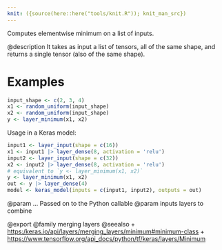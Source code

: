 ```yaml
---
knit: ({source(here::here("tools/knit.R")); knit_man_src})
---
```

Computes elementwise minimum on a list of inputs.

@description
It takes as input a list of tensors, all of the same shape,
and returns a single tensor (also of the same shape).

# Examples
```r
input_shape <- c(2, 3, 4)
x1 <- random_uniform(input_shape)
x2 <- random_uniform(input_shape)
y <- layer_minimum(x1, x2)
```

Usage in a Keras model:

```r
input1 <- layer_input(shape = c(16))
x1 <- input1 |> layer_dense(8, activation = 'relu')
input2 <- layer_input(shape = c(32))
x2 <- input2 |> layer_dense(8, activation = 'relu')
# equivalent to `y <- layer_minimum(x1, x2)`
y <- layer_minimum(x1, x2)
out <- y |> layer_dense(4)
model <- keras_model(inputs = c(input1, input2), outputs = out)
```

@param ... Passed on to the Python callable
@param inputs layers to combine

@export
@family merging layers
@seealso
+ <https:/keras.io/api/layers/merging_layers/minimum#minimum-class>
+ <https://www.tensorflow.org/api_docs/python/tf/keras/layers/Minimum>
